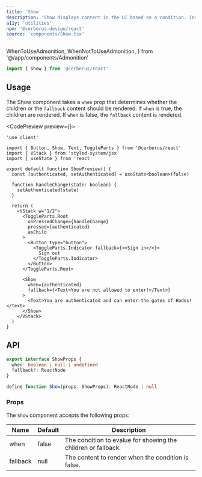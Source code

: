 ```yaml
---
title: 'Show'
description: 'Show displays content in the UI based on a condition. Inspired by SolidJS.'
a11y: 'utilities'
npm: '@cerberus-design/react'
source: 'components/Show.tsx'
---
```


  WhenToUseAdmonition,
  WhenNotToUseAdmonition,
} from '@/app/components/Admonition'

```ts
import { Show } from '@cerberus/react'
```

<WhenNotToUseAdmonition description="If you need to toggle an action between states based on user interaction, use the Toggle." />

## Usage

The Show component takes a `when` prop that determines whether the children or the `fallback` content should be rendered. If `when` is true, the children are rendered. If `when` is false, the `fallback` content is rendered.

<CodePreview preview={<ShowPreview />}>
```tsx title="auth-feat.tsx"
'use client'

import { Button, Show, Text, ToggleParts } from '@cerberus/react'
import { VStack } from 'styled-system/jsx'
import { useState } from 'react'

export default function ShowPreview() {
  const [authenticated, setAuthenticated] = useState<boolean>(false)

  function handleChange(state: boolean) {
    setAuthenticated(state)
  }

  return (
    <VStack w="1/2">
      <ToggleParts.Root
        onPressedChange={handleChange}
        pressed={authenticated}
        asChild
      >
        <Button type="button">
          <ToggleParts.Indicator fallback={<>Sign in</>}>
            Sign out
          </ToggleParts.Indicator>
        </Button>
      </ToggleParts.Root>

      <Show
        when={authenticated}
        fallback={<Text>You are not allowed to enter!</Text>}
      >
        <Text>You are authenticated and can enter the gates of Hades!</Text>
      </Show>
    </VStack>
  )
}
```
</CodePreview>


## API

```ts showLineNumbers=false
export interface ShowProps {
  when: boolean | null | undefined
  fallback?: ReactNode
}

define function Show(props: ShowProps): ReactNode | null
```

### Props

The `Show` component accepts the following props:

| Name     | Default | Description                                                   |
| -------- | ------- | ------------------------------------------------------------- |
| when     | false   | The condition to evalue for showing the children or fallback. |
| fallback | null    | The content to render when the condition is false.            |
